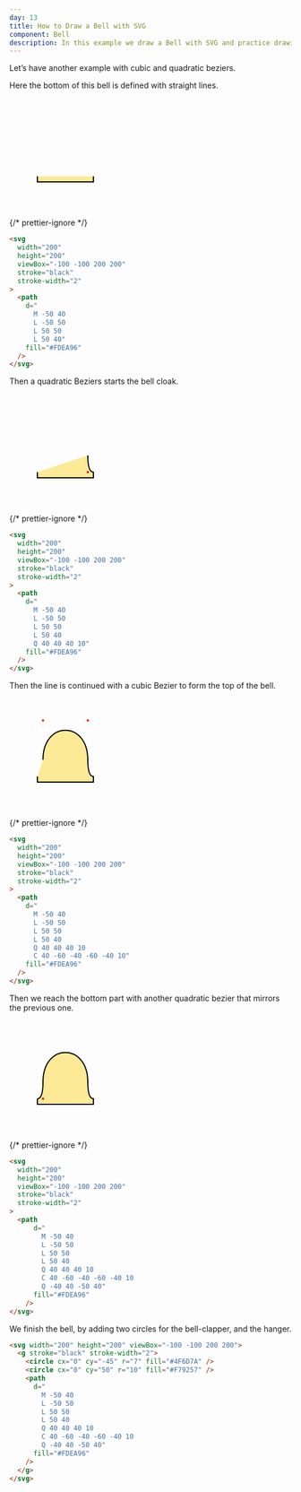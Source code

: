 ```yaml
---
day: 13
title: How to Draw a Bell with SVG
component: Bell
description: In this example we draw a Bell with SVG and practice drawing complex paths that combine quadratic and cubic bézier curves.
---
```



Let’s have another example with cubic and quadratic beziers.

Here the bottom of this bell is defined with straight lines.

<Example>

<svg width="200" height="200" viewBox="-100 -100 200 200" stroke="black" stroke-width="2">
  <path
      d="
        M -50 40
        L -50 50
        L 50 50
        L 50 40"
      fill="#FDEA96"
    />
</svg>

{/* prettier-ignore */}
```html
<svg 
  width="200"
  height="200"
  viewBox="-100 -100 200 200"
  stroke="black"
  stroke-width="2"
>
  <path
    d="
      M -50 40
      L -50 50
      L 50 50
      L 50 40"
    fill="#FDEA96"
  />
</svg>
```

</Example>

Then a quadratic Beziers starts the bell cloak.

<Example>

<svg width="200" height="200" viewBox="-100 -100 200 200" stroke="black" stroke-width="2">
  <path
    d="
      M -50 40
      L -50 50
      L 50 50
      L 50 40
      Q 40 40 40 10"
    fill="#FDEA96"
  />
  <circle 
    cx="40"
    cy="40"
    r="2" 
    stroke="none"
    fill="red"
  />
</svg>

{/* prettier-ignore */}
```html
<svg 
  width="200"
  height="200"
  viewBox="-100 -100 200 200"
  stroke="black"
  stroke-width="2"
>
  <path
    d="
      M -50 40
      L -50 50
      L 50 50
      L 50 40
      Q 40 40 40 10"
    fill="#FDEA96"
  />
</svg>
```

</Example>

Then the line is continued with a cubic Bezier to form the top of the bell.

<Example>

<svg width="200" height="200" viewBox="-100 -100 200 200" stroke="black" stroke-width="2">
  <path
    d="
      M -50 40
      L -50 50
      L 50 50
      L 50 40
      Q 40 40 40 10
      C 40 -60 -40 -60 -40 10"
    fill="#FDEA96"
  />
  <circle 
    cx="-40"
    cy="-60"
    r="2" 
    stroke="none"
    fill="red"
  />
  <circle 
    cx="40"
    cy="-60"
    r="2" 
    stroke="none"
    fill="red"
  />
</svg>

{/* prettier-ignore */}
```html
<svg 
  width="200"
  height="200"
  viewBox="-100 -100 200 200"
  stroke="black"
  stroke-width="2"
>
  <path
    d="
      M -50 40
      L -50 50
      L 50 50
      L 50 40
      Q 40 40 40 10
      C 40 -60 -40 -60 -40 10"
    fill="#FDEA96"
  />
</svg>
```

</Example>

Then we reach the bottom part with another quadratic bezier that mirrors the previous one.

<Example>

<svg width="200" height="200" viewBox="-100 -100 200 200" stroke="black" stroke-width="2">
  <path
    d="
      M -50 40
      L -50 50
      L 50 50
      L 50 40
      Q 40 40 40 10
      C 40 -60 -40 -60 -40 10
      Q -40 40 -50 40"
    fill="#FDEA96"
  />
  <circle 
    cx="-40"
    cy="40"
    r="2" 
    stroke="none"
    fill="red"
  />
</svg>

{/* prettier-ignore */}
```html
<svg 
  width="200"
  height="200"
  viewBox="-100 -100 200 200"
  stroke="black"
  stroke-width="2"
>
  <path
      d="
        M -50 40
        L -50 50
        L 50 50
        L 50 40
        Q 40 40 40 10
        C 40 -60 -40 -60 -40 10
        Q -40 40 -50 40"
      fill="#FDEA96"
    />
</svg>
```

</Example>

We finish the bell, by adding two circles for the bell-clapper, and the hanger.

<Final>

```html
<svg width="200" height="200" viewBox="-100 -100 200 200">
  <g stroke="black" stroke-width="2">
    <circle cx="0" cy="-45" r="7" fill="#4F6D7A" />
    <circle cx="0" cy="50" r="10" fill="#F79257" />
    <path
      d="
        M -50 40
        L -50 50
        L 50 50
        L 50 40
        Q 40 40 40 10
        C 40 -60 -40 -60 -40 10
        Q -40 40 -50 40"
      fill="#FDEA96"
    />
  </g>
</svg>
```

</Final>
